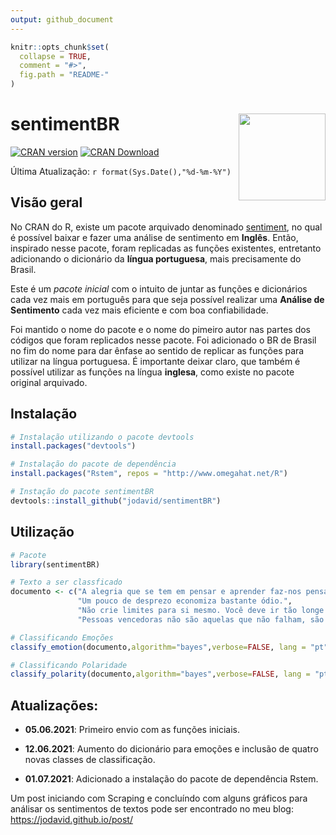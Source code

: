 ```yaml
---
output: github_document
---
```


```r
knitr::opts_chunk$set(
  collapse = TRUE, 
  comment = "#>",
  fig.path = "README-"  
)
```


# sentimentBR <img src="man/figures/logo.png" align="right" height="139"/>

<!-- badges: start -->

[![CRAN version](https://www.r-pkg.org/badges/version/sentimentBR)](https://cran.r-project.org/package=sentimentBR)
[![CRAN Download](https://cranlogs.r-pkg.org/badges/grand-total/sentimentBR)](https://cran.r-project.org/package=sentimentBR)
<!-- badges: end -->


Última Atualização: `r format(Sys.Date(),"%d-%m-%Y")`



## Visão geral

No CRAN do R, existe um pacote arquivado denominado
[sentiment](https://cran.r-project.org/web/packages/sentiment/index.html),
no qual é possível baixar e fazer uma análise de sentimento em **Inglês**.
Então, inspirado nesse pacote, foram replicadas as funções existentes,
entretanto adicionando o dicionário da **língua portuguesa**, mais
precisamente do Brasil.

Este é um *pacote inicial* com o intuito de juntar as funções e dicionários cada vez mais em português para que seja possível realizar uma **Análise de Sentimento** cada vez mais eficiente e com boa confiabilidade.

Foi mantido o nome do pacote e o nome do pimeiro autor nas partes dos códigos que foram replicados nesse pacote. Foi adicionado o BR de Brasil no fim do nome para dar ênfase ao sentido de replicar as funções para utilizar na língua portuguesa. É importante deixar claro, que também é possível utilizar as funções na língua **inglesa**, como existe no pacote original arquivado.

## Instalação

```r
# Instalação utilizando o pacote devtools
install.packages("devtools")

# Instalação do pacote de dependência
install.packages("Rstem", repos = "http://www.omegahat.net/R")

# Instação do pacote sentimentBR
devtools::install_github("jodavid/sentimentBR")
```

## Utilização

```r
# Pacote
library(sentimentBR)

# Texto a ser classficado
documento <- c("A alegria que se tem em pensar e aprender faz-nos pensar e aprender ainda mais.",
               "Um pouco de desprezo economiza bastante ódio.",
               "Não crie limites para si mesmo. Você deve ir tão longe quanto sua mente permitir. O que você mais quer pode ser conquistado.",
               "Pessoas vencedoras não são aquelas que não falham, são aquelas que não desistem")

# Classificando Emoções
classify_emotion(documento,algorithm="bayes",verbose=FALSE, lang = "pt")

# Classificando Polaridade
classify_polarity(documento,algorithm="bayes",verbose=FALSE, lang = "pt")
```


## Atualizações:

* **05.06.2021**: Primeiro envio com as funções iniciais.

* **12.06.2021**: Aumento do dicionário para emoções e inclusão de quatro novas classes de classificação.

* **01.07.2021**: Adicionado a instalação do pacote de dependência Rstem.


Um post iniciando com Scraping e concluíndo com alguns gráficos para análisar os sentimentos de textos pode ser encontrado no meu blog:
[https://jodavid.github.io/post/](https://jodavid.github.io/post/)
